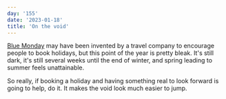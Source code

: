 ```yaml
---
day: '155'
date: '2023-01-18'
title: 'On the void'
---
```


[Blue Monday](<https://en.wikipedia.org/wiki/Blue_Monday_(date)>) may have been invented by a travel company to encourage people to book holidays, but this point of the year is pretty bleak. It's still dark, it's still several weeks until the end of winter, and spring leading to summer feels unattainable.

So really, if booking a holiday and having something real to look forward is going to help, do it. It makes the void look much easier to jump.

